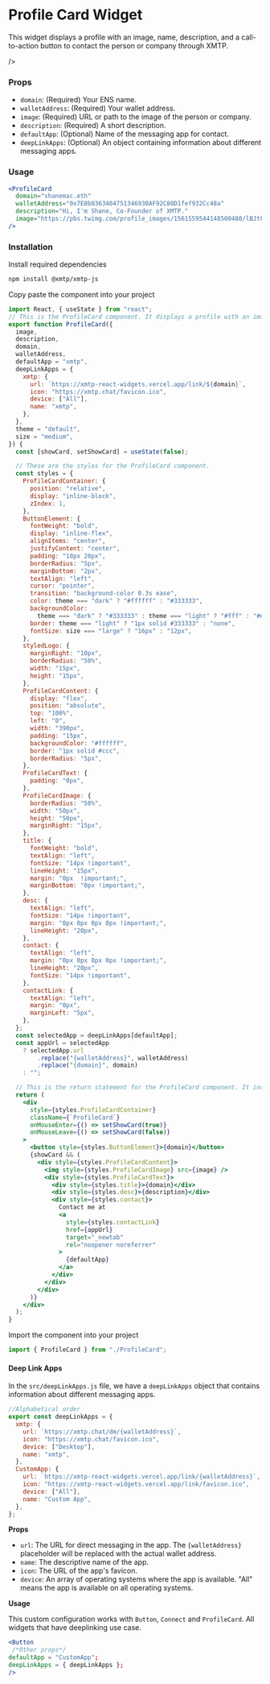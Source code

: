 
# Profile Card Widget

This widget displays a profile with an image, name, description, and a call-to-action button to contact the person or company through XMTP.

<div className="widget-container">
  <ProfileCard
    domain="shanemac.eth"
    walletAddress="0x7E0b0363404751346930AF92C80D1fef932Cc48a"
    description="Hi, I'm Shane, Co-Founder of XMTP."
    image="https://pbs.twimg.com/profile_images/1561559544148500480/lBJtF9DK_400x400.jpg"

/>

</div>

### Props

- `domain`: (Required) Your ENS name.
- `walletAddress`: (Required) Your wallet address.
- `image`: (Required) URL or path to the image of the person or company.
- `description`: (Required) A short description.
- `defaultApp`: (Optional) Name of the messaging app for contact.
- `deepLinkApps`: (Optional) An object containing information about different messaging apps.

### Usage

```jsx
<ProfileCard
  domain="shanemac.eth"
  walletAddress="0x7E0b0363404751346930AF92C80D1fef932Cc48a"
  description="Hi, I'm Shane, Co-Founder of XMTP."
  image="https://pbs.twimg.com/profile_images/1561559544148500480/lBJtF9DK_400x400.jpg"
/>
```

### Installation

Install required dependencies

```bash
npm install @xmtp/xmtp-js
```

Copy paste the component into your project

```jsx
import React, { useState } from "react";
// This is the ProfileCard component. It displays a profile with an image, name, description, and a call-to-action button to contact the person or company through XMTP.
export function ProfileCard({
  image,
  description,
  domain,
  walletAddress,
  defaultApp = "xmtp",
  deepLinkApps = {
    xmtp: {
      url: `https://xmtp-react-widgets.vercel.app/link/${domain}`,
      icon: "https://xmtp.chat/favicon.ico",
      device: ["All"],
      name: "xmtp",
    },
  },
  theme = "default",
  size = "medium",
}) {
  const [showCard, setShowCard] = useState(false);

  // These are the styles for the ProfileCard component.
  const styles = {
    ProfileCardContainer: {
      position: "relative",
      display: "inline-block",
      zIndex: 1,
    },
    ButtonElement: {
      fontWeight: "bold",
      display: "inline-flex",
      alignItems: "center",
      justifyContent: "center",
      padding: "10px 20px",
      borderRadius: "5px",
      marginBottom: "2px",
      textAlign: "left",
      cursor: "pointer",
      transition: "background-color 0.3s ease",
      color: theme === "dark" ? "#ffffff" : "#333333",
      backgroundColor:
        theme === "dark" ? "#333333" : theme === "light" ? "#fff" : "#ededed",
      border: theme === "light" ? "1px solid #333333" : "none",
      fontSize: size === "large" ? "16px" : "12px",
    },
    styledLogo: {
      marginRight: "10px",
      borderRadius: "50%",
      width: "15px",
      height: "15px",
    },
    ProfileCardContent: {
      display: "flex",
      position: "absolute",
      top: "100%",
      left: "0",
      width: "390px",
      padding: "15px",
      backgroundColor: "#ffffff",
      border: "1px solid #ccc",
      borderRadius: "5px",
    },
    ProfileCardText: {
      padding: "0px",
    },
    ProfileCardImage: {
      borderRadius: "50%",
      width: "50px",
      height: "50px",
      marginRight: "15px",
    },
    title: {
      fontWeight: "bold",
      textAlign: "left",
      fontSize: "14px !important",
      lineHeight: "15px",
      margin: "0px  !important;",
      marginBottom: "0px !important;",
    },
    desc: {
      textAlign: "left",
      fontSize: "14px !important",
      margin: "0px 0px 0px 0px !important;",
      lineHeight: "20px",
    },
    contact: {
      textAlign: "left",
      margin: "0px 0px 0px 0px !important;",
      lineHeight: "20px",
      fontSize: "14px !important",
    },
    contactLink: {
      textAlign: "left",
      margin: "0px",
      marginLeft: "5px",
    },
  };
  const selectedApp = deepLinkApps[defaultApp];
  const appUrl = selectedApp
    ? selectedApp.url
        .replace("{walletAddress}", walletAddress)
        .replace("{domain}", domain)
    : "";

  // This is the return statement for the ProfileCard component. It includes the layout and functionality of the component.
  return (
    <div
      style={styles.ProfileCardContainer}
      className={`ProfileCard`}
      onMouseEnter={() => setShowCard(true)}
      onMouseLeave={() => setShowCard(false)}
    >
      <button style={styles.ButtonElement}>{domain}</button>
      {showCard && (
        <div style={styles.ProfileCardContent}>
          <img style={styles.ProfileCardImage} src={image} />
          <div style={styles.ProfileCardText}>
            <div style={styles.title}>{domain}</div>
            <div style={styles.desc}>{description}</div>
            <div style={styles.contact}>
              Contact me at
              <a
                style={styles.contactLink}
                href={appUrl}
                target="_newtab"
                rel="noopener noreferrer"
              >
                {defaultApp}
              </a>
            </div>
          </div>
        </div>
      )}
    </div>
  );
}
```

Import the component into your project

```jsx
import { ProfileCard } from "./ProfileCard";
```

#### Deep Link Apps

In the `src/deepLinkApps.js` file, we have a `deepLinkApps` object that contains information about different messaging apps.

```jsx
//Alphabetical order
export const deepLinkApps = {
  xmtp: {
    url: `https://xmtp.chat/dm/{walletAddress}`,
    icon: "https://xmtp.chat/favicon.ico",
    device: ["Desktop"],
    name: "xmtp",
  },
  CustomApp: {
    url: `https://xmtp-react-widgets.vercel.app/link/{walletAddress}`,
    icon: "https://xmtp-react-widgets.vercel.app/link/favicon.ico",
    device: ["All"],
    name: "Custom App",
  },
};
```

**Props**

- `url`: The URL for direct messaging in the app. The `{walletAddress}` placeholder will be replaced with the actual wallet address.
- `name`: The descriptive name of the app.
- `icon`: The URL of the app's favicon.
- `device`: An array of operating systems where the app is available. "All" means the app is available on all operating systems.

**Usage**

This custom configuration works with `Button`, `Connect` and `ProfileCard`. All widgets that have deeplinking use case.

```jsx
<Button
 /*Other props*/
defaultApp = "CustomApp";
deepLinkApps = { deepLinkApps };
/>
```
